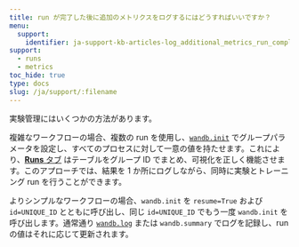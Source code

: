 ```yaml
---
title: run が完了した後に追加のメトリクスをログするにはどうすればいいですか？
menu:
  support:
    identifier: ja-support-kb-articles-log_additional_metrics_run_completes
support:
  - runs
  - metrics
toc_hide: true
type: docs
slug: /ja/support/:filename
---
```

実験管理にはいくつかの方法があります。

複雑なワークフローの場合、複数の run を使用し、[`wandb.init`](/ja/guides/models/track/create-an-experiment) でグループパラメータを設定し、すべてのプロセスに対して一意の値を持たせます。これにより、[**Runs** タブ](/ja/guides/models/track/project-page#runs-tab) はテーブルをグループ ID でまとめ、可視化を正しく機能させます。このアプローチでは、結果を 1 か所にログしながら、同時に実験とトレーニング run を行うことができます。

よりシンプルなワークフローの場合、`wandb.init` を `resume=True` および `id=UNIQUE_ID` とともに呼び出し、同じ `id=UNIQUE_ID` でもう一度 `wandb.init` を呼び出します。通常通り [`wandb.log`](/ja/guides/models/track/log/) または `wandb.summary` でログを記録し、run の値はそれに応じて更新されます。